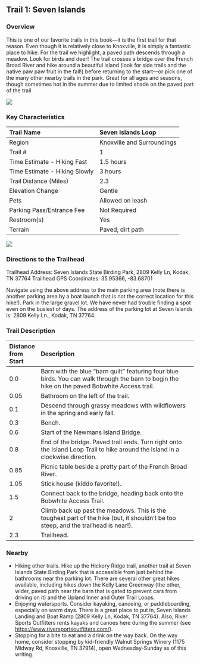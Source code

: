 ## Trail 1: Seven Islands

### Overview

This is one of our favorite trails in this book—it is the first trail for that reason. Even though it is relatively close to Knoxville, it is simply a fantastic place to hike. For the trail we highlight, a paved path descends through a meadow. Look for birds and deer! The trail crosses a bridge over the French Broad River and hike around a beautiful island (look for side trails and the native paw paw fruit in the fall!) before returning to the start—or pick one of the many other nearby trails in the park. Great for all ages and seasons, though sometimes hot in the summer due to limited shade on the paved part of the trail.

![](img/trail-01-figure-01.jpg)

### Key Characteristics

| Trail Name                    | Seven Islands Loop         |
|:------------------------------|:---------------------------|
| Region                        | Knoxville and Surroundings |
| Trail \#                      | 1                          |
| Time Estimate - Hiking Fast   | 1.5 hours                  |
| Time Estimate - Hiking Slowly | 3 hours                    |
| Trail Distance (Miles)        | 2.3                        |
| Elevation Change              | Gentle                     |
| Pets                          | Allowed on leash           |
| Parking Pass/Entrance Fee     | Not Required               |
| Restroom(s)                   | Yes                        |
| Terrain                       | Paved; dirt path           |

![](maps/trail-01-map.jpeg)

### Directions to the Trailhead

Trailhead Address: Seven Islands State Birding Park, 2809 Kelly Ln, Kodak, TN 37764 Trailhead GPS Coordinates: 35.95366, -83.68701

Navigate using the above address to the main parking area (note there is another parking area by a boat launch that is not the correct location for this hike!). Park in the large gravel lot. We have never had trouble finding a spot even on the busiest of days. The address of the parking lot at Seven Islands is: 2809 Kelly Ln., Kodak, TN 37764.

### Trail Description

| Distance from Start | Description                                                                                                                                    |
|:--------------------|:-----------------------------------------------------------------------------------------------------------------------------------------------|
| 0.0                 | Barn with the blue "barn quilt" featuring four blue birds. You can walk through the barn to begin the hike on the paved Bobwhite Access trail. |
| 0.05                | Bathroom on the left of the trail.                                                                                                             |
| 0.1                 | Descend through grassy meadows with wildflowers in the spring and early fall.                                                                  |
| 0.3                 | Bench.                                                                                                                                         |
| 0.6                 | Start of the Newmans Island Bridge.                                                                                                            |
| 0.8                 | End of the bridge. Paved trail ends. Turn right onto the Island Loop Trail to hike around the island in a clockwise direction.                 |
| 0.85                | Picnic table beside a pretty part of the French Broad River.                                                                                   |
| 1.05                | Stick house (kiddo favorite!).                                                                                                                 |
| 1.5                 | Connect back to the bridge, heading back onto the Bobwhite Access Trail.                                                                       |
| 2                   | Climb back up past the meadows. This is the toughest part of the hike (but, it shouldn't be too steep, and the trailhead is near!).            |
| 2.3                 | Trailhead.                                                                                                                                     |

### Nearby

-   Hiking other trails. Hike up the Hickory Ridge trail, another trail at Seven Islands State Birding Park that is accessible from just behind the bathrooms near the parking lot. There are several other great hikes available, including hikes down the Kelly Lane Greenway (the other, wider, paved path near the barn that is gated to prevent cars from driving on it) and the Upland Inner and Outer Trail Loops.
-   Enjoying watersports. Consider kayaking, canoeing, or paddleboarding, especially on warm days. There is a great place to put in, Seven Islands Landing and Boat Ramp (2809 Kelly Ln, Kodak, TN 37764). Also, River Sports Outfitters rents kayaks and canoes here during the summer (see <https://www.riversportsoutfitters.com/>).
-   Stopping for a bite to eat and a drink on the way back. On the way home, consider stopping by kid-friendly Walnut Springs Winery (1175 Midway Rd, Knoxville, TN 37914), open Wednesday-Sunday as of this writing.
